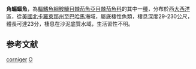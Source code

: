{{Speciesbox 
| genus = Ogcocephalus
| species = corniger
| authority = [[Bradbury|Bradbury]], 1980
| image = Longnose batfish.jpg
| status = NE
| status_system = IUCN3.1
}}
'''角蝙蝠魚'''，為[[輻鰭魚綱|輻鰭魚綱]][[鮟鱇目|鮟鱇目]][[棘茄魚亞目|棘茄魚亞目]][[棘茄魚科|棘茄魚科]]的其中一[[種|種]]，分布於西[[大西洋|大西洋]]區，從[[美國|美國]][[北卡羅萊那州|北卡羅萊那州]]至[[巴哈馬|巴哈馬]]海域，屬底棲性魚類，棲息深度29-230公尺，體長可達23分，棲息在沙泥底質水域，生活習性不明。

==参考文献==
{{Reflist}}
{{Taxonbar}}

[[Category:蝙蝠魚屬|corniger]]
[[Category:1980年描述的魚類|O]]